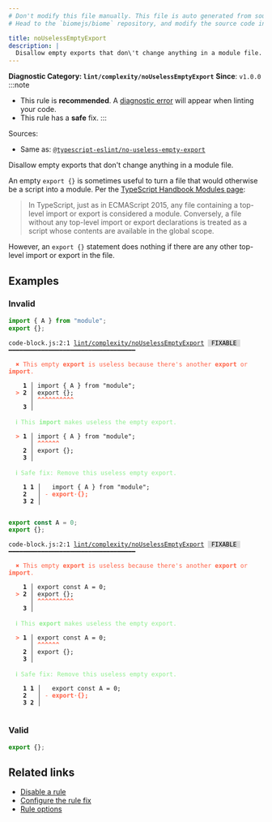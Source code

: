 ```yaml
---
# Don't modify this file manually. This file is auto generated from source, and you will lose your changes next time the website is built.
# Head to the `biomejs/biome` repository, and modify the source code in there.

title: noUselessEmptyExport
description: |
  Disallow empty exports that don\'t change anything in a module file.
---
```


**Diagnostic Category: `lint/complexity/noUselessEmptyExport`**
<Tabs>
<TabItem label="TypeScript and TSX" icon="seti:typescript">
**Since**: `v1.0.0`
:::note
- This rule is **recommended**. A [diagnostic error](/reference/diagnostics#error) will appear when linting your code.
- This rule has a **safe** fix.
:::

Sources: 
- Same as: <a href="https://typescript-eslint.io/rules/no-useless-empty-export" target="_blank"><code>@typescript-eslint/no-useless-empty-export</code></a>

Disallow empty exports that don't change anything in a module file.

An empty `export {}` is sometimes useful to turn a file that would otherwise be a script into a module.
Per the [TypeScript Handbook Modules page](https://www.typescriptlang.org/docs/handbook/modules.html):

>In TypeScript, just as in ECMAScript 2015,
any file containing a top-level import or export is considered a module.
Conversely, a file without any top-level import or export declarations is treated as a script
whose contents are available in the global scope.


However, an `export {}` statement does nothing if there are any other top-level import or export in the file.

## Examples

### Invalid

```js
import { A } from "module";
export {};
```

<pre class="language-text"><code class="language-text">code-block.js:2:1 <a href="https://biomejs.dev/linter/rules/no-useless-empty-export">lint/complexity/noUselessEmptyExport</a> <span style="color: #000; background-color: #ddd;"> FIXABLE </span> ━━━━━━━━━━━━━━━━━━━━━━━━━━━━━━━━━━━<br /><br />  <strong><span style="color: Tomato;">✖</span></strong> <span style="color: Tomato;">This empty </span><span style="color: Tomato;"><strong>export</strong></span><span style="color: Tomato;"> is useless because there's another </span><span style="color: Tomato;"><strong>export</strong></span><span style="color: Tomato;"> or </span><span style="color: Tomato;"><strong>import</strong></span><span style="color: Tomato;">.</span><br />  <br />    <strong>1 │ </strong>import &#123; A &#125; from &quot;module&quot;;<br />  <strong><span style="color: Tomato;">&gt;</span></strong> <strong>2 │ </strong>export &#123;&#125;;<br />   <strong>   │ </strong><strong><span style="color: Tomato;">^</span></strong><strong><span style="color: Tomato;">^</span></strong><strong><span style="color: Tomato;">^</span></strong><strong><span style="color: Tomato;">^</span></strong><strong><span style="color: Tomato;">^</span></strong><strong><span style="color: Tomato;">^</span></strong><strong><span style="color: Tomato;">^</span></strong><strong><span style="color: Tomato;">^</span></strong><strong><span style="color: Tomato;">^</span></strong><strong><span style="color: Tomato;">^</span></strong><br />    <strong>3 │ </strong><br />  <br />  <strong><span style="color: lightgreen;">ℹ</span></strong> <span style="color: lightgreen;">This </span><span style="color: lightgreen;"><strong>import</strong></span><span style="color: lightgreen;"> makes useless the empty export.</span><br />  <br />  <strong><span style="color: Tomato;">&gt;</span></strong> <strong>1 │ </strong>import &#123; A &#125; from &quot;module&quot;;<br />   <strong>   │ </strong><strong><span style="color: Tomato;">^</span></strong><strong><span style="color: Tomato;">^</span></strong><strong><span style="color: Tomato;">^</span></strong><strong><span style="color: Tomato;">^</span></strong><strong><span style="color: Tomato;">^</span></strong><strong><span style="color: Tomato;">^</span></strong><br />    <strong>2 │ </strong>export &#123;&#125;;<br />    <strong>3 │ </strong><br />  <br />  <strong><span style="color: lightgreen;">ℹ</span></strong> <span style="color: lightgreen;">Safe fix</span><span style="color: lightgreen;">: </span><span style="color: lightgreen;">Remove this useless empty export.</span><br />  <br />    <strong>1</strong> <strong>1</strong><strong> │ </strong>  import &#123; A &#125; from &quot;module&quot;;<br />    <strong>2</strong>  <strong> │ </strong><span style="color: Tomato;">-</span> <span style="color: Tomato;"><strong>e</strong></span><span style="color: Tomato;"><strong>x</strong></span><span style="color: Tomato;"><strong>p</strong></span><span style="color: Tomato;"><strong>o</strong></span><span style="color: Tomato;"><strong>r</strong></span><span style="color: Tomato;"><strong>t</strong></span><span style="color: Tomato;"><span style="opacity: 0.8;"><strong>·</strong></span></span><span style="color: Tomato;"><strong>&#123;</strong></span><span style="color: Tomato;"><strong>&#125;</strong></span><span style="color: Tomato;"><strong>;</strong></span><br />    <strong>3</strong> <strong>2</strong><strong> │ </strong>  <br />  <br /></code></pre>

```js
export const A = 0;
export {};
```

<pre class="language-text"><code class="language-text">code-block.js:2:1 <a href="https://biomejs.dev/linter/rules/no-useless-empty-export">lint/complexity/noUselessEmptyExport</a> <span style="color: #000; background-color: #ddd;"> FIXABLE </span> ━━━━━━━━━━━━━━━━━━━━━━━━━━━━━━━━━━━<br /><br />  <strong><span style="color: Tomato;">✖</span></strong> <span style="color: Tomato;">This empty </span><span style="color: Tomato;"><strong>export</strong></span><span style="color: Tomato;"> is useless because there's another </span><span style="color: Tomato;"><strong>export</strong></span><span style="color: Tomato;"> or </span><span style="color: Tomato;"><strong>import</strong></span><span style="color: Tomato;">.</span><br />  <br />    <strong>1 │ </strong>export const A = 0;<br />  <strong><span style="color: Tomato;">&gt;</span></strong> <strong>2 │ </strong>export &#123;&#125;;<br />   <strong>   │ </strong><strong><span style="color: Tomato;">^</span></strong><strong><span style="color: Tomato;">^</span></strong><strong><span style="color: Tomato;">^</span></strong><strong><span style="color: Tomato;">^</span></strong><strong><span style="color: Tomato;">^</span></strong><strong><span style="color: Tomato;">^</span></strong><strong><span style="color: Tomato;">^</span></strong><strong><span style="color: Tomato;">^</span></strong><strong><span style="color: Tomato;">^</span></strong><strong><span style="color: Tomato;">^</span></strong><br />    <strong>3 │ </strong><br />  <br />  <strong><span style="color: lightgreen;">ℹ</span></strong> <span style="color: lightgreen;">This </span><span style="color: lightgreen;"><strong>export</strong></span><span style="color: lightgreen;"> makes useless the empty export.</span><br />  <br />  <strong><span style="color: Tomato;">&gt;</span></strong> <strong>1 │ </strong>export const A = 0;<br />   <strong>   │ </strong><strong><span style="color: Tomato;">^</span></strong><strong><span style="color: Tomato;">^</span></strong><strong><span style="color: Tomato;">^</span></strong><strong><span style="color: Tomato;">^</span></strong><strong><span style="color: Tomato;">^</span></strong><strong><span style="color: Tomato;">^</span></strong><br />    <strong>2 │ </strong>export &#123;&#125;;<br />    <strong>3 │ </strong><br />  <br />  <strong><span style="color: lightgreen;">ℹ</span></strong> <span style="color: lightgreen;">Safe fix</span><span style="color: lightgreen;">: </span><span style="color: lightgreen;">Remove this useless empty export.</span><br />  <br />    <strong>1</strong> <strong>1</strong><strong> │ </strong>  export const A = 0;<br />    <strong>2</strong>  <strong> │ </strong><span style="color: Tomato;">-</span> <span style="color: Tomato;"><strong>e</strong></span><span style="color: Tomato;"><strong>x</strong></span><span style="color: Tomato;"><strong>p</strong></span><span style="color: Tomato;"><strong>o</strong></span><span style="color: Tomato;"><strong>r</strong></span><span style="color: Tomato;"><strong>t</strong></span><span style="color: Tomato;"><span style="opacity: 0.8;"><strong>·</strong></span></span><span style="color: Tomato;"><strong>&#123;</strong></span><span style="color: Tomato;"><strong>&#125;</strong></span><span style="color: Tomato;"><strong>;</strong></span><br />    <strong>3</strong> <strong>2</strong><strong> │ </strong>  <br />  <br /></code></pre>

### Valid

```js
export {};
```

## Related links

- [Disable a rule](/linter/#disable-a-lint-rule)
- [Configure the rule fix](/linter#configure-the-rule-fix)
- [Rule options](/linter/#rule-options)

</TabItem>
</Tabs>

